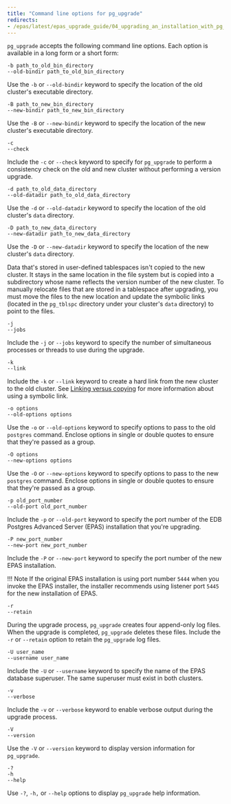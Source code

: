 ```yaml
---
title: "Command line options for pg_upgrade"
redirects:
- /epas/latest/epas_upgrade_guide/04_upgrading_an_installation_with_pg_upgrade/02_invoking_pg_upgrade/01_command_line_options_reference/
---
```


`pg_upgrade` accepts the following command line options. Each option is available in a long form or a short form:

`-b path_to_old_bin_directory`  
`--old-bindir path_to_old_bin_directory`

Use the `-b` or `--old-bindir` keyword to specify the location of the old cluster's executable directory.

`-B path_to_new_bin_directory`  
`--new-bindir path_to_new_bin_directory`

Use the `-B` or `--new-bindir` keyword to specify the location of the new cluster's executable directory.

`-c`  
`--check`

Include the `-c` or `--check` keyword to specify for `pg_upgrade` to perform a consistency check on the old and new cluster without performing a version upgrade.

`-d path_to_old_data_directory`  
`--old-datadir path_to_old_data_directory`

Use the `-d` or `--old-datadir` keyword to specify the location of the old cluster's `data` directory.

`-D path_to_new_data_directory`  
`--new-datadir path_to_new_data_directory`

Use the `-D` or `--new-datadir` keyword to specify the location of the new cluster's `data` directory.

Data that's stored in user-defined tablespaces isn't copied to the new cluster. It stays in the same location in the file system but is copied into a subdirectory whose name reflects the version number of the new cluster. To manually relocate files that are stored in a tablespace after upgrading, you must move the files to the new location and update the symbolic links (located in the `pg_tblspc` directory under your cluster's `data` directory) to point to the files.

`-j`  
`--jobs`

Include the `-j` or `--jobs` keyword to specify the number of simultaneous processes or threads to use during the upgrade.

`-k`  
`--link`

Include the `-k` or `--link` keyword to create a hard link from the new cluster to the old cluster. See [Linking versus copying](../01_performing_an_upgrade/01_linking_versus_copying/#linking_versus_copying) for more information about using a symbolic link.

`-o options`  
`--old-options options`

Use the `-o` or `--old-options` keyword to specify options to pass to the old `postgres` command. Enclose options in single or double quotes to ensure that they're passed as a group.

`-O options`  
`--new-options options`

Use the `-O` or `--new-options` keyword to specify options to pass to the new `postgres` command. Enclose options in single or double quotes to ensure that they're passed as a group.

`-p old_port_number`  
`--old-port old_port_number`

Include the `-p` or `--old-port` keyword to specify the port number of the EDB Postgres Advanced Server (EPAS) installation that you're upgrading.

`-P new_port_number`  
`--new-port new_port_number`

Include the `-P` or `--new-port` keyword to specify the port number of the new EPAS installation.

!!! Note
    If the original EPAS installation is using port number `5444` when you invoke the EPAS installer, the installer recommends using listener port `5445` for the new installation of EPAS.

`-r`  
`--retain`

During the upgrade process, `pg_upgrade` creates four append-only log files. When the upgrade is completed, `pg_upgrade` deletes these files. Include the `-r` or `--retain` option to retain the `pg_upgrade` log files.

`-U user_name`  
`--username user_name`

Include the `-U` or `--username` keyword to specify the name of the EPAS database superuser. The same superuser must exist in both clusters.

`-v`  
`--verbose`

Include the `-v` or `--verbose` keyword to enable verbose output during the upgrade process.

`-V`  
`--version`

Use the `-V` or `--version` keyword to display version information for `pg_upgrade`.

`-?`  
`-h`  
`--help`

Use `-?`, `-h,` or `--help` options to display `pg_upgrade` help information.
